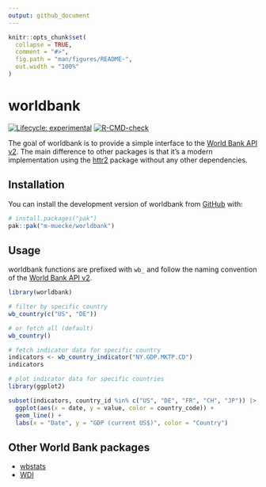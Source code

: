```yaml
---
output: github_document
---
```


<!-- README.md is generated from README.Rmd. Please edit that file -->

```r
knitr::opts_chunk$set(
  collapse = TRUE,
  comment = "#>",
  fig.path = "man/figures/README-",
  out.width = "100%"
)
```

# worldbank

<!-- badges: start -->
[![Lifecycle: experimental](https://img.shields.io/badge/lifecycle-experimental-orange.svg)](https://lifecycle.r-lib.org/articles/stages.html#experimental)
[![R-CMD-check](https://github.com/m-muecke/worldbank/actions/workflows/R-CMD-check.yaml/badge.svg)](https://github.com/m-muecke/worldbank/actions/workflows/R-CMD-check.yaml)
<!-- badges: end -->

The goal of worldbank is to provide a simple interface to the [World Bank API v2](https://datahelpdesk.worldbank.org/knowledgebase/articles/889392-about-the-indicators-api-documentation).
The main difference to other packages is that it's a modern implementation using the [httr2](https://httr2.r-lib.org) package without any other
dependencies.

## Installation
You can install the development version of worldbank from [GitHub](https://github.com/) with:

```r
# install.packages("pak")
pak::pak("m-muecke/worldbank")
```

## Usage

worldbank functions are prefixed with `wb_` and follow the naming convention of the [World Bank API v2](https://datahelpdesk.worldbank.org/knowledgebase/articles/889392-about-the-indicators-api-documentation).

```r
library(worldbank)

# filter by specific country
wb_country(c("US", "DE"))

# or fetch all (default)
wb_country()

# fetch indicator data for specific country
indicators <- wb_country_indicator("NY.GDP.MKTP.CD")
indicators

# plot indicator data for specific countries
library(ggplot2)

subset(indicators, country_id %in% c("US", "DE", "FR", "CH", "JP")) |>
  ggplot(aes(x = date, y = value, color = country_code)) +
  geom_line() +
  labs(x = "Date", y = "GDP (current US$)", color = "Country")
```

## Other World Bank packages
* [wbstats](https://github.com/gshs-ornl/wbstats)
* [WDI](https://github.com/vincentarelbundock/WDI)
